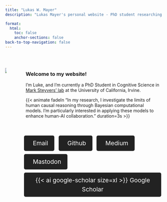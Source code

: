 ```yaml
---
title: "Lukas W. Mayer"
description: "Lukas Mayer's personal website - PhD student researching Computational Cognitive Science and Human-AI collaboration. Also posts about Data Science/statistics, software development, tech tips, and more."

format: 
  html:
    toc: false
    anchor-sections: false 
back-to-top-navigation: false
---
```


<script data-goatcounter="https://lukmayer.goatcounter.com/count"
        async src="//gc.zgo.at/count.js"></script>

:::{.column-page}

\

:::: {.columns}

::: {.column width="40%" style="padding-right: 20px;"}

::: {.animate__animated .animate__fadeIn style="--animate-duration: 2s;"}
![](assets/luke-23-circle.png)
:::

:::

::: {.column width="60%" style="padding-left: 20px;"}

### Welcome to my website!

::: {.animate__animated .animate__fadeIn style="--animate-duration: 3s;"}
I'm Luke, and I'm currently a PhD Student in Cognitive Science in [Mark Steyvers' lab](https://steyvers.socsci.uci.edu/madlab/) at the University of California, Irvine.
:::


{{< animate fadeIn "In my research, I investigate the limits of human causal reasoning through Bayesian computational models. I'm particularly interested in applying these models to enhance human-AI collaboration." duration=3s >}}

\

<div class="button-group" style="display: flex; gap: 20px;">
<!-- Mail -->
<a href="mailto:willuk@vivaldi.net" class="button-link" target="_blank" style="text-decoration: none; color: white; background-color: #222; padding: 10px 20px; border-radius: 5px; display: inline-block; font-size: 1.2rem; text-align: center;">
    <i class="bi bi-envelope" style="font-size: 1.5rem; margin-right: 8px;"></i>Email
</a>
<!-- Github -->
<a href="https://github.com/lukmayer" class="button-link" target="_blank" style="text-decoration: none; color: white; background-color: #222; padding: 10px 20px; border-radius: 5px; display: inline-block; font-size: 1.2rem; text-align: center;">
    <i class="bi bi-github" style="font-size: 1.5rem; margin-right: 8px;"></i>Github
</a>
<!-- Medium -->
<a href="https://medium.com/@willuk" class="button-link" target="_blank" style="text-decoration: none; color: white; background-color: #222; padding: 10px 20px; border-radius: 5px; display: inline-block; font-size: 1.2rem; text-align: center;">
    <i class="bi bi-medium" style="font-size: 1.5rem; margin-right: 8px;"></i>Medium
</a>
<!-- Mastodon -->
<a href="https://vivaldi.social/@willuk" class="button-link" target="_blank" style="text-decoration: none; color: white; background-color: #222; padding: 10px 20px; border-radius: 5px; display: inline-block; font-size: 1.2rem; text-align: center;">
    <i class="bi bi-mastodon" style="font-size: 1.5rem; margin-right: 8px;"></i>Mastodon
</a>
<!-- Google scholar -->
<a href="https://scholar.google.com/citations?user=KsH37lMAAAAJ" class="button-link" target="_blank" style="text-decoration: none; color: white; background-color: #222; padding: 10px 20px; border-radius: 5px; display: inline-block; font-size: 1.2rem; text-align: center;">{{< ai google-scholar size=xl >}}</i> Google Scholar
</a>

</div>

:::

::::

:::



<style>
/* CSS for fade-in effect */
.fade-in {
  opacity: 0;
  transition: opacity 2s ease-in;
}

.content.quarto-banner-title-block {
  display: flex;
  flex-direction: column; /* Stack elements vertically */
}

.columns {
    column-gap: 20px; /* Adjust the gap between columns */
}

.column {
    padding-right: 10px; /* Optional: Add padding to the columns if needed */
}


.quarto-title {
    margin: 0; /* Ensure no default margin */
    text-align: left; /* Center the title text */
}


.button-link {
    background-color: #222;
    color: white;
    transition: background-color 0.3s, transform 0.3s;
    padding: 10px 20px;
    border-radius: 5px;
    display: inline-block;
    font-size: 1.2rem;
    text-align: center;
    text-decoration: none;
    /* Add margin to account for scale transform */
    margin: 5px;
    /* Ensure consistent height behavior */
    line-height: 1.5;
    /* Add transform-origin to control scaling */
    transform-origin: center;
    /* Add z-index handling for hover state */
    position: relative;
    z-index: 1;
}

.button-link:hover {
    background-color: #444 !important;
    transform: scale(1.2);
    z-index: 2; /* Bring hovered button to front */
}

/* Default desktop view */
.button-group {
    display: flex;
    gap: 20px;
    flex-wrap: wrap;
    align-items: stretch; /* Changed to stretch to handle different heights */
    margin: -10px; /* Compensate for button margins */
}

@media (max-width: 768px) {
    .columns {
        flex-direction: column;
    }

    .column {
        width: 100% !important;
        padding: 0;
    }

    .button-link {
        display: block;
        width: calc(100% - 20px); /* Account for margins */
        margin: 10px;
        text-align: center;
    }

    .button-group {
        flex-direction: column;
        gap: 0; /* Remove gap since we're using margins */
        width: 100%;
        margin: 0; /* Reset margin for mobile */
    }
}


</style>


<script>

  window.addEventListener("load", function() {
    var aboutEntity = document.querySelector(".about-entity");
    aboutEntity.classList.add("fade-in");
  });
</script>












